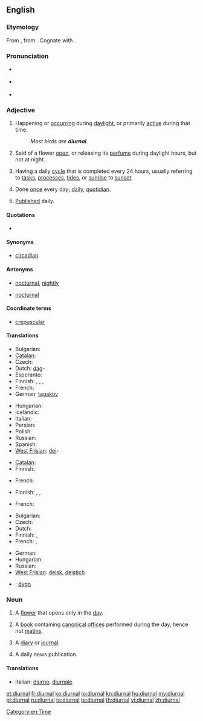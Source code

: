 {{was wotd|2008|December|2}}
==English==

===Etymology===
From {{etyl|la|en}} {{term|diurnalis|diurnālis|lang=la}}, from {{term|dies|diēs|day|lang=la}}. Cognate with {{term|journal|lang=en}}.

===Pronunciation===
* {{a|UK}} {{IPA|/daɪˈɜː.nəl/}}
* {{a|US}} {{IPA|/daɪˈɝ.nəl/}}
* {{audio|en-us-diurnal.ogg|Audio (US)}}
*: {{rhymes|ɜː(r)nəl}}

===Adjective===
{{en-adj|-}}

# Happening or [[occur]]ring during [[daylight]], or primarily [[active]] during that time.
#: ''Most birds are '''diurnal'''.''
# {{botany}} Said of a flower [[open]], or releasing its [[perfume]] during daylight hours, but not at night.
# Having a daily [[cycle]] that is completed every 24 hours, usually referring to [[tasks]], [[processes]], [[tides]], or [[sunrise]] to [[sunset]].
# {{uncommon}} Done [[once]] every day; [[daily]], [[quotidian]].
# {{archaic}} [[publish|Published]] daily.

====Quotations====
* {{seeCites}}

====Synonyms====
* {{sense|having a daily cycle}} [[circadian]] {{qualifier|biology}}

====Antonyms====
* {{sense|happening or active during the day}} [[nocturnal]], [[nightly]]
* {{sense|active or open during the day}} [[nocturnal]]

====Coordinate terms====
* {{sense|active or open during the day}} [[crepuscular]]

====Translations====
{{trans-top|happening during daylight; primarily active during the day}}
* Bulgarian: {{t|bg|дневен|sc=Cyrl|tr=dnéven}}
* [[Catalan]]: {{t|ca|diürn}}
* Czech: {{t-|cs|denní|c}}
* Dutch: [[dag]]-
* Esperanto: {{t-|eo|taga|xs=Esperanto}}
* Finnish: {{t+|fi|päivä|alt=päivä-}}, {{t-|fi|päiväaikainen}}, {{t-|fi|päiväaktiivinen}}, {{t-|fi|diurnaalinen}}
* French: {{t+|fr|diurne}}
* German: [[tagaktiv]]
{{trans-mid}}
* Hungarian: {{t+|hu|nappali}}
* Icelandic: {{t|is|dagdýr}}
* Italian: {{t+|it|diurno}}
* Persian: {{t|fa|روزانه|tr=ruzâne|sc=fa-Arab}}
* Polish: {{t+|pl|dzienny|m}}
* Russian: {{t+|ru|дневной|tr=dnevnój}}
* Spanish: {{t-|es|diurno}}
* [[West Frisian]]: [[dei]]-
{{trans-bottom}}

{{trans-top|botany; of flowers open or releasing perfume during the day}}
* [[Catalan]]: {{t|ca|diürn}}
* Finnish: {{t+|fi|päivä|alt=päiväksi}} {{t+|fi|kukka|alt=kukkansa}} {{t-|fi|avaava}}
{{trans-mid}}
* French: {{t+|fr|diurne}}
{{trans-bottom}}

{{trans-top|having a daily cycle}}
* Finnish: {{t+|fi|päivittäinen}}, {{t-|fi|vuorokautinen}}, {{t+|fi|vuorokausi|alt=vuorokausi-}}
{{trans-mid}}
* French: {{t+|fr|journalier}}
{{trans-bottom}}

{{trans-top|done once every day}}
* Bulgarian: {{t|bg|ежедневен|tr=ežednéven|sc=Cyrl}}
* Czech: {{t-|cs|denní|c}}
* Dutch: {{t+|nl|dagelijks}}
* Finnish: {{t+|fi|päivittäinen}}, {{t-|fi|jokapäiväinen}}
* French: {{t+|fr|journalier}}, {{t+|fr|quotidien}}
{{trans-mid}}
* German: {{t+|de|täglich}}
* Hungarian: {{t+|hu|napi}}
* Russian: {{t+|ru|ежедневный}}
* [[West Frisian]]: [[deisk]], [[deistich]]
{{trans-bottom}}

{{checktrans-top}}
* {{ttbc|sv}}: [[dygn]] <!-- This was under the botany sense. Seems wrong, because the basic meaning of the word is "day" (as 24-hr period, including nighttime) -->
{{trans-bottom}}

===Noun===
{{en-noun}}

# A [[flower]] that opens only in the [[day]].
# {{context|Catholicism}} A [[book]] containing [[canonical]] [[office]]s performed during the day, hence not [[matins]].
# {{archaic}} A [[diary]] or [[journal]].
# {{archaic}} A daily news publication.

====Translations====
{{trans-top|A flower that opens during the day}}
{{trans-mid}}
{{trans-bottom}}
{{trans-top|A book of canonical offices}}
* Italian: [[diurno]], [[diurnale]]
{{trans-mid}}
{{trans-bottom}}

[[Category:en:Time]]

[[et:diurnal]]
[[fr:diurnal]]
[[ko:diurnal]]
[[io:diurnal]]
[[kn:diurnal]]
[[hu:diurnal]]
[[my:diurnal]]
[[pl:diurnal]]
[[ru:diurnal]]
[[ta:diurnal]]
[[te:diurnal]]
[[th:diurnal]]
[[vi:diurnal]]
[[zh:diurnal]]